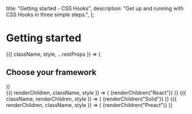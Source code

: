   title: "Getting started - CSS Hooks",
  description: "Get up and running with CSS Hooks in three simple steps.",
};


# Getting started

<Typography as="h2" variant="boldLarge" margins>
  {({ className, style, ...restProps }) => (
    <h2 style={style} className={className}>
      Choose your framework
    </h2>
  )}
</Typography>

<div
  style={{
    display: "flex",
    flexDirection: "column",
    gap: "0.25rem",
    marginBlock: "1.5rem",
  }}
>
  <RadioLink checked={props.framework === "React"}>
    {({ renderChildren, className, style }) => (
      <Link
        href="/docs/getting-started/react"
        className={className}
        style={style}
      >
        {renderChildren("React")}
      </Link>
    )}
  </RadioLink>
  <RadioLink checked={props.framework === "Solid"}>
    {({ className, renderChildren, style }) => (
      <Link
        href="/docs/getting-started/solid"
        className={className}
        style={style}
      >
        {renderChildren("Solid")}
      </Link>
    )}
  </RadioLink>
  <RadioLink checked={props.framework === "Preact"}>
    {({ renderChildren, className, style }) => (
      <Link
        href="/docs/getting-started/preact"
        className={className}
        style={style}
      >
        {renderChildren("Preact")}
      </Link>
    )}
  </RadioLink>
</div>
